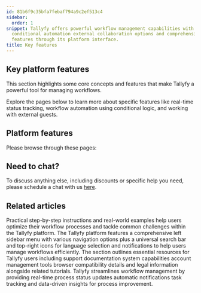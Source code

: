 ```yaml
---
id: 81b6f9c35bfa7febaf794a9c2ef513c4
sidebar:
  order: 1
snippet: Tallyfy offers powerful workflow management capabilities with real-time tracking
  conditional automation external collaboration options and comprehensive navigation
  features through its platform interface.
title: Key features
---
```


## Key platform features

This section highlights some core concepts and features that make Tallyfy a powerful tool for managing workflows.

Explore the pages below to learn more about specific features like real-time status tracking, workflow automation using conditional logic, and working with external guests.

## Platform features

Please browse through these pages:



<PageTree />


## Need to chat?

To discuss anything else, including discounts or specific help you need, please schedule a chat with us [here](https://tallyfy.com/booking/).


## Related articles
<CardGrid>
<LinkTitleCard header="<b>Tutorials > How-to guides</b>" href="/products/pro/tutorials/how-to/" > Practical step-by-step instructions and real-world examples help users optimize their workflow processes and tackle common challenges within the Tallyfy platform. </LinkTitleCard>
<LinkTitleCard header="<b>Tutorials > Navigate Tallyfy</b>" href="/products/pro/tutorials/navigate-tallyfy/" > The Tallyfy platform features a comprehensive left sidebar menu with various navigation options plus a universal search bar and top-right icons for language selection and notifications to help users manage workflows efficiently. </LinkTitleCard>
<LinkTitleCard header="<b>Pro > Miscellaneous</b>" href="/products/pro/miscellaneous/" > The section outlines essential resources for Tallyfy users including support documentation system capabilities account management tools browser compatibility details and legal information alongside related tutorials. </LinkTitleCard>
<LinkTitleCard header="<b>Features > Real time status</b>" href="/products/pro/tutorials/features/real-time-status/" > Tallyfy streamlines workflow management by providing real-time process status updates automatic notifications task tracking and data-driven insights for process improvement. </LinkTitleCard>
</CardGrid>